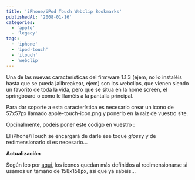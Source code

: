 ```yaml
---
title: 'iPhone/iPod Touch Webclip Bookmarks'
publishedAt: '2008-01-16'
categories:
  - 'apple'
  - 'legacy'
tags:
  - 'iphone'
  - 'ipod-touch'
  - 'itouch'
  - 'webclip'
---
```


Una de las nuevas características del firmware 1.1.3 (ejem, no lo instaléis hasta que se pueda jailbreakear, ejem) son los webclips, que vienen siendo un favorito de toda la vida, pero que se situa en la home screen, el springboard o como le llaméis a la pantalla principal.

Para dar soporte a esta característica es necesario crear un icono de 57x57px llamado apple-touch-icon.png y ponerlo en la raiz de vuestro site.

Opcinalmente, podeis poner este codigo en vuestro :

El iPhone/iTouch se encargará de darle ese toque _glossy_ y de redimensionarlo si es necesario...

**Actualización**

Según leo por [aqui](http://playgroundblues.com/posts/2008/jan/15/iphone-bookmark-iconage/), los iconos quedan más definidos al redimensionarse si usamos un tamaño de 158x158px, asi que ya sabéis...
